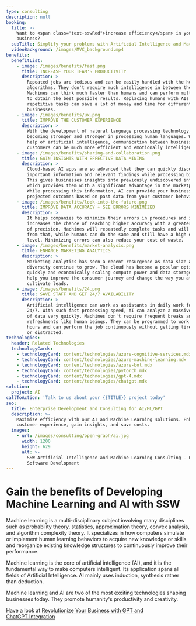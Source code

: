 ```yaml
---
type: consulting
description: null
booking:
  title: >-
    Want to <span class="text-sswRed">increase efficiency</span> in your
    business?
  subTitle: Simplify your problems with Artificial Intelligence and Machine Learning
  videoBackground: /images/MVC_background.mp4
benefits:
  benefitList:
    - image: /images/benefits/fast.png
      title: INCREASE YOUR TEAM'S PRODUCTIVITY
      description: >
        Repeated jobs are tedious and can be easily handled with the help of AI
        algorithms. They don't require much intelligence in between the process.
        Machines can think much faster than humans and can perform multi-tasking
        to obtain the best possible results. Replacing humans with AIs for some
        repetitive tasks can save a lot of money and time for different kinds of
        businesses.
    - image: /images/benefits/ux.png
      title: IMPROVE THE CUSTOMER EXPERIENCE
      description: >
        With the development of natural language processing technology, AI is
        becoming stronger and stronger in processing human languages. With the
        help of artificial intelligence, communication between business and
        customers can be much more efficient and emotionally intelligent.
    - image: /images/benefits/sharing-and-collaboration.png
      title: GAIN INSIGHTS WITH EFFECTIVE DATA MINING
      description: >
        Cloud-based AI apps are so advanced that they can quickly discover
        important information and relevant findings while processing big data.
        This gives businesses insights into previously undiscovered information,
        which provides them with a significant advantage in the marketplace.
        While processing this information, AI can provide your business with
        projected outcomes based on past data from your customer behaviour.
    - image: /images/benefits/look-into-the-future.png
      title: IMPROVE DATA ACCURACY + SEE ERRORS MINIMIZED
      description: >
        It helps companies to minimize their errors in procedures and it
        increases the chance of reaching higher accuracy with a greater degree
        of precision. Machines will repeatedly complete tasks and will learn
        from that, while humans can do the same and still have a high error
        level. Minimizing errors can also reduce your cost of waste.
    - image: /images/benefits/market-analysis.png
      title: ENHANCE MARKETING ANALYTICS
      description: >
        Marketing analytics has seen a recent resurgence as data size and
        diversity continue to grow. The cloud has become a popular option for
        quickly and economically scaling compute power and data storage. AI can
        help you improve the consumer journey and change the way you attract and
        cultivate leads.
    - image: /images/benefits/24.png
      title: SAVE STAFF AND GET 24/7 AVAILABILITY
      description: >
        Artificial intelligence can work as assistants in daily work for humans
        24/7. With such fast processing speed, AI can analyze a massive amount
        of data very quickly. Machines don't require frequent breaks and
        refreshments like human beings. They can be programmed to work for long
        hours and can perform the job continuously without getting tired, bored,
        or distracted.
technologies:
  header: Related Technologies
  technologyCards:
    - technologyCard: content/technologies/azure-cognitive-services.mdx
    - technologyCard: content/technologies/azure-machine-learning.mdx
    - technologyCard: content/technologies/azure-bot.mdx
    - technologyCard: content/technologies/pytorch.mdx
    - technologyCard: content/technologies/gpt-4.mdx
    - technologyCard: content/technologies/chatgpt.mdx
solution:
  project: AI
callToAction: 'Talk to us about your {{TITLE}} project today'
seo:
  title: Enterprise Development and Consulting for AI/ML/GPT
  description: >-
    Maximize efficiency with our AI and Machine Learning solutions. Enhance
    customer experience, gain insights, and save costs.
  images:
    - url: /images/consulting/open-graph/ai.jpg
      width: 1200
      height: 629
      alt: >-
        SSW Artificial Intelligence and Machine Learning Consulting - Enterprise
        Software Development
---
```


# Gain the benefits of **Developing Machine Learning and AI** with SSW

<VideoEmbed url="https://www.youtube.com/watch?v=7suLeIQ1Tm4" />

Machine learning is a multi-disciplinary subject involving many disciplines such as probability theory, statistics, approximation theory, convex analysis, and algorithm complexity theory. It specializes in how computers simulate or implement human learning behaviors to acquire new knowledge or skills and reorganize existing knowledge structures to continuously improve their performance.

Machine learning is the core of artificial intelligence (AI), and it is the fundamental way to make computers intelligent. Its application spans all fields of Artificial Intelligence. AI mainly uses induction, synthesis rather than deduction.

Machine learning and AI are two of the most exciting technologies shaping businesses today. They promote humanity's productivity and creativity.

Have a look at [Revolutionize Your Business with GPT and ChatGPT Integration](https://www.ssw.com.au/consulting/gpt "Revolutionize Your Business with GPT and ChatGPT Integration")
